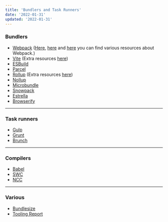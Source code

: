 ```yaml
---
title: 'Bundlers and Task Runners'
date: '2022-01-31'
updated: '2022-01-31'
---
```


### Bundlers

-   [Webpack](https://webpack.js.org/) ([Here](https://webpack.js.org/awesome-webpack/), [here](https://github.com/iamakulov/awesome-webpack-perf) and [here](https://github.com/webpack-contrib) you can find various resources about Webpack.)
-   [Vite](https://vitejs.dev/) (Extra resources [here](https://github.com/vitejs/awesome-vite))
-   [ESBuild](https://esbuild.github.io/)
-   [Parcel](https://parceljs.org/)
-   [Rollup](https://rollupjs.org/guide/en/) (Extra resources [here](https://github.com/rollup/awesome))
-   [Nollup](https://github.com/PepsRyuu/nollup)
-   [Microbundle](https://github.com/developit/microbundle)
-   [Snowpack](https://www.snowpack.dev/)
-   [Estrella](https://github.com/rsms/estrella)
-   [Browserify](https://browserify.org/)

---

### Task runners

-   [Gulp](https://gulpjs.com/)
-   [Grunt](https://gruntjs.com/)
-   [Brunch](https://brunch.io/)

---

### Compilers

-   [Babel](https://babeljs.io/)
-   [SWC](https://github.com/swc-project/swc)
-   [NCC](https://github.com/vercel/ncc)

---

### Various

-   [Bundlesize](https://github.com/siddharthkp/bundlesize)
-   [Tooling Report](https://bundlers.tooling.report/)
